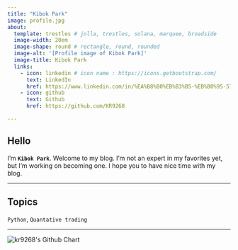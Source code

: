 ```yaml
---
title: "Kibok Park"
image: profile.jpg
about:
  template: trestles # jolla, trestles, solana, marquee, broadside
  image-width: 20em
  image-shape: round # rectangle, round, rounded
  image-alt: '[Profile image of Kibok Park]'
  image-title: Kibok Park
  links:
    - icon: linkedin # icon name : https://icons.getbootstrap.com/
      text: LinkedIn
      href: https://www.linkedin.com/in/%EA%B8%B0%EB%B3%B5-%EB%B0%95-573a68268/
    - icon: github
      text: Github
      href: https://github.com/KR9268

---
```


## Hello

I'm **`Kibok Park`**. Welcome to my blog.
I'm not an expert in my favorites yet, but I'm working on becoming one.
I hope you to have nice time with my blog.

---

## Topics
`Python`, `Quantative trading`

---

<img src="https://ghchart.rshah.org/409ba5/kr9268" alt="kr9268's Github Chart" /> 

